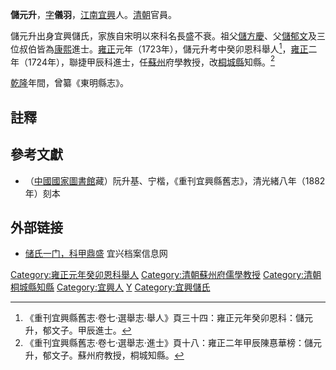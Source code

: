 '''儲元升'''，[[表字|字]]'''儀羽'''，[[江南省|江南]][[宜興|宜興]]人。[[清朝|清朝]]官員。

儲元升出身宜興儲氏，家族自宋明以來科名長盛不衰。祖父[[儲方慶|儲方慶]]、父[[儲郁文|儲郁文]]及三位叔伯皆為[[康熙|康熙]]進士。[[雍正|雍正]]元年（1723年），儲元升考中癸卯恩科舉人<ref>《重刊宜興縣舊志·卷七·選舉志·舉人》頁三十四：雍正元年癸卯恩科：儲元升，郁文子。甲辰進士。</ref>，[[雍正|雍正]]二年（1724年），聯捷甲辰科進士，任[[蘇州|蘇州]]府學教授，改[[桐城縣|桐城縣]]知縣。<ref>《重刊宜興縣舊志·卷七·選舉志·進士》頁十八：雍正二年甲辰陳惪華榜：儲元升，郁文子。蘇州府教授，桐城知縣。</ref>

[[乾隆|乾隆]]年間，曾纂《東明縣志》。

==註釋==
{{reflist}}

==參考文獻==
*（[[中國國家圖書館|中國國家圖書館]]藏）阮升基、宁楷，《重刊宜興縣舊志》，清光緒八年（1882年）刻本

==外部链接==
*[http://www.yxarchive.gov.cn/show_info02.asp?id=1597&iid=50 储氏一门，科甲鼎盛]{{dead link|date=2017年11月 |bot=InternetArchiveBot |fix-attempted=yes }} 宜兴档案信息网

{{雍正二年甲辰科殿試金榜}}
{{儲方慶家族}}
{{DEFAULTSORT:Chu儲}}
[[Category:雍正元年癸卯恩科舉人|Category:雍正元年癸卯恩科舉人]]
[[Category:清朝蘇州府儒學教授|Category:清朝蘇州府儒學教授]]
[[Category:清朝桐城縣知縣|Category:清朝桐城縣知縣]]
[[Category:宜興人|Category:宜興人]]
[[Category:儲姓|Y]]
[[Category:宜興儲氏|Category:宜興儲氏]]